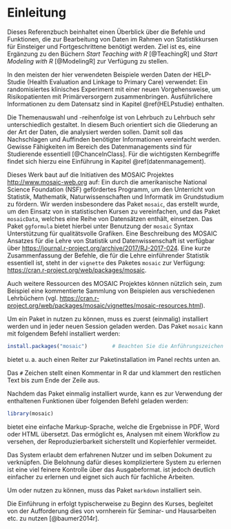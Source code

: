 # Einleitung

Dieses Referenzbuch beinhaltet einen Überblick über die Befehle und Funktionen, die zur Bearbeitung von Daten im Rahmen von Statistikkursen für Einsteiger und Fortgeschrittene benötigt werden. Ziel ist es, eine Ergänzung zu den Büchern *Start Teaching with R* [@TeachingR] und *Start Modeling with R* [@ModelingR] zur Verfügung zu stellen.

In den meisten der hier verwendeten Beispiele werden Daten der HELP-Studie (Health Evaluation and Linkage to Primary Care) verwendet: Ein randomisiertes klinisches Experiment mit einer neuen Vorgehensweise, um Risikopatienten mit Primärversorgern zusammenbringen. Ausführlichere Informationen zu dem Datensatz sind in Kapitel \@ref(HELPstudie) enthalten.

Die Themenauswahl und -reihenfolge ist von Lehrbuch zu Lehrbuch sehr unterschiedlich gestaltet. In diesem Buch orientiert sich die Gliederung an der Art der Daten, die analysiert werden sollen. Damit soll das Nachschlagen und Auffinden benötigter Informationen vereinfacht werden. Gewisse Fähigkeiten im Bereich des Datenmanagements sind für Studierende essentiell [@ChanceInClass]. Für die wichtigsten Kernbegriffe findet sich hierzu eine Einführung in Kapitel \@ref(datenmanagement).

Dieses Werk baut auf die Initiativen des MOSAIC Projektes [http://www.mosaic-web.org](http://www.mosaic-web.org) auf: Ein durch die amerikanische National Science Foundation (NSF) gefördertes Programm, um den Unterricht von Statistik, Mathematik, Naturwissenschaften und Informatik im Grundstudium zu fördern. Wir werden insbesondere das Paket `mosaic`, das erstellt wurde, um den Einsatz von \textsf{R} in statistischen Kursen zu vereinfachen, und das Paket `mosaicData`, welches eine Reihe von Datensätzen enthält, einsetzen. Das Paket `ggformula` bietet hierbei unter Benutzung der `mosaic` Syntax Unterstützung für qualitätsvolle Grafiken. Eine Beschreibung des MOSAIC Ansatzes für die Lehre von Statistik und Datenwissenschaft ist verfügbar über [https://journal.r-project.org/archive/2017/RJ-2017-024](https://journal.r-project.org/archive/2017/RJ-2017-024). Eine kurze Zusammenfassung der \textsf{R} Befehle, die für die Lehre einführender Statistik essentiell ist, steht in der `vignette` des Paketes `mosaic` zur Verfügung:
[https://cran.r-project.org/web/packages/mosaic](https://cran.r-project.org/web/packages/mosaic).

Auch weitere Ressourcen des MOSAIC Projektes können nützlich sein, zum Beispiel eine kommentierte Sammlung von Beispielen aus verschiedenen Lehrbüchern (vgl. [https://cran.r-project.org/web/packages/mosaic/vignettes/mosaic-resources.html](https://cran.r-project.org/web/packages/mosaic/vignettes/mosaic-resources.html)).

\pagebreak
Um ein Paket in \textsf{R} nutzen zu können, muss es zuerst (einmalig) installiert werden und in jeder neuen Session geladen werden. Das Paket `mosaic` kann mit folgendem Befehl installiert werden:

```r
install.packages("mosaic")        # Beachten Sie die Anführungszeichen
```

::: {.note data-latex="{note}"}
\textsf{RStudio} bietet u.&#8239;a. auch einen Reiter zur Paketinstallation im Panel rechts unten an. 
:::

Das `#` Zeichen stellt einen Kommentar in R dar und klammert den restlichen Text bis zum Ende der Zeile aus. 

Nachdem das Paket einmalig installiert wurde, kann es zur Verwendung der enthaltenen Funktionen über folgenden Befehl geladen werden:

```r
library(mosaic)
```

\textsc{R Markdown} bietet eine einfache Markup-Sprache, welche die Ergebnisse in PDF, Word oder HTML übersetzt. Das ermöglicht es, Analysen mit einem Workflow zu versehen, der Reproduzierbarkeit sicherstellt und Kopierfehler vermeidet.

::: {.infobox data-latex="{infobox}"}
Das \textsc{knitr/LATEX} System erlaubt dem erfahrenen Nutzer \textsf{R} und \textsc{LaTeX} im selben Dokument zu verknüpfen. Die Belohnung dafür dieses kompliziertere System zu erlernen ist eine viel feinere Kontrolle über das Ausgabeformat. \textsc{R Markdown} ist jedoch deutlich einfacher zu erlernen und eignet sich auch für fachliche Arbeiten.
:::

::: {.hinweis data-latex="{hinweise}"}
Um \textsc{Markdown} oder \textsc{knitr/LATEX} nutzen zu können, muss das Paket `markdown` installiert sein.
:::

Die Einführung in \textsc{R Markdown} erfolgt typischerweise zu Beginn des Kurses, begleitet von der Aufforderung dies von vornherein für Seminar- und Hausarbeiten etc. zu nutzen [@baumer2014r].

\index{install.packages()}
\index{Paketinstallation}
\index{knitr}
\index{library()}
\index{Pakete laden}
\index{markdown}
\index{mosaic Paket}